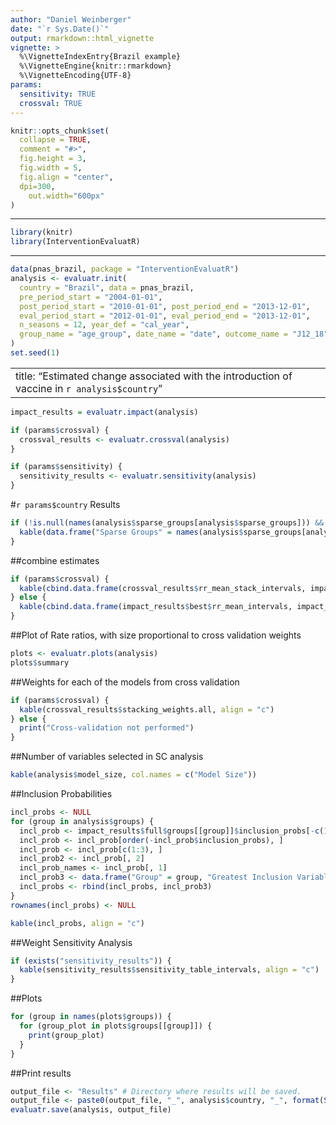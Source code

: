 ```yaml
---
author: "Daniel Weinberger"
date: "`r Sys.Date()`"
output: rmarkdown::html_vignette
vignette: >
  %\VignetteIndexEntry{Brazil example}
  %\VignetteEngine{knitr::rmarkdown}
  %\VignetteEncoding{UTF-8}
params:
  sensitivity: TRUE
  crossval: TRUE
---
```


```r
knitr::opts_chunk$set(
  collapse = TRUE,
  comment = "#>",
  fig.height = 3,
  fig.width = 5,
  fig.align = "center", 
  dpi=300, 
	out.width="600px"
)
```

---

```r
library(knitr)
library(InterventionEvaluatR)
```

---

```r
data(pnas_brazil, package = "InterventionEvaluatR")
analysis <- evaluatr.init(
  country = "Brazil", data = pnas_brazil,
  pre_period_start = "2004-01-01", 
  post_period_start = "2010-01-01", post_period_end = "2013-12-01",
  eval_period_start = "2012-01-01", eval_period_end = "2013-12-01",
  n_seasons = 12, year_def = "cal_year",
  group_name = "age_group", date_name = "date", outcome_name = "J12_18", denom_name = "ach_noj"
)
set.seed(1)
```

---
title: "Estimated change associated with the introduction of vaccine in `r analysis$country`"
---

```r
impact_results = evaluatr.impact(analysis)
```

```r
if (params$crossval) {
  crossval_results <- evaluatr.crossval(analysis)
}
```

```r
if (params$sensitivity) {
  sensitivity_results <- evaluatr.sensitivity(analysis)
}
```


#`r params$country` Results

```r
if (!is.null(names(analysis$sparse_groups[analysis$sparse_groups])) && length(names(analysis$sparse_groups[analysis$sparse_groups])) != 0) {
  kable(data.frame("Sparse Groups" = names(analysis$sparse_groups[analysis$sparse_groups]), check.names = FALSE), align = "c")
}
```

##combine estimates
```r
if (params$crossval) {
  kable(cbind.data.frame(crossval_results$rr_mean_stack_intervals, impact_results$full$rr_mean_intervals, impact_results$time$rr_mean_intervals, impact_results$time_no_offset$rr_mean_intervals, impact_results$its$rr_mean_intervals, impact_results$pca$rr_mean_intervals), align = "c")
} else {
  kable(cbind.data.frame(impact_results$best$rr_mean_intervals, impact_results$full$rr_mean_intervals, impact_results$time$rr_mean_intervals, impact_results$time_no_offset$rr_mean_intervals, impact_results$its$rr_mean_intervals, impact_results$pca$rr_mean_intervals), align = "c")
}
```

##Plot of Rate ratios, with size proportional to cross validation weights
```r
plots <- evaluatr.plots(analysis)
plots$summary
```

##Weights for each of the models from cross validation
```r
if (params$crossval) {
  kable(crossval_results$stacking_weights.all, align = "c")
} else {
  print("Cross-validation not performed")
}
```
  
##Number of variables selected in SC analysis
```r
kable(analysis$model_size, col.names = c("Model Size"))
```

##Inclusion Probabilities
```r
incl_probs <- NULL
for (group in analysis$groups) {
  incl_prob <- impact_results$full$groups[[group]]$inclusion_probs[-c(1:(analysis$n_seasons - 1)), ]
  incl_prob <- incl_prob[order(-incl_prob$inclusion_probs), ]
  incl_prob <- incl_prob[c(1:3), ]
  incl_prob2 <- incl_prob[, 2]
  incl_prob_names <- incl_prob[, 1]
  incl_prob3 <- data.frame("Group" = group, "Greatest Inclusion Variable" = incl_prob_names[1], "Greatest Inclusion Probability" = incl_prob2[1], "Second Greatest Inclusion Variable" = incl_prob_names[2], "Second Greatest Inclusion Probability" = incl_prob2[2], "Third Greatest Inclusion Variable" = incl_prob_names[3], "Third Greatest Inclusion Probability" = incl_prob2[3], check.names = FALSE)
  incl_probs <- rbind(incl_probs, incl_prob3)
}
rownames(incl_probs) <- NULL
```

```r
kable(incl_probs, align = "c")
```

##Weight Sensitivity Analysis
```r
if (exists("sensitivity_results")) {
  kable(sensitivity_results$sensitivity_table_intervals, align = "c")
}
```


##Plots
```r
for (group in names(plots$groups)) {
  for (group_plot in plots$groups[[group]]) {
    print(group_plot)
  }
}
```

##Print results
```r
output_file <- "Results" # Directory where results will be saved.
output_file <- paste0(output_file, "_", analysis$country, "_", format(Sys.time(), "%Y-%m-%d-%H%M%S"), ".Rds")
evaluatr.save(analysis, output_file)
```
